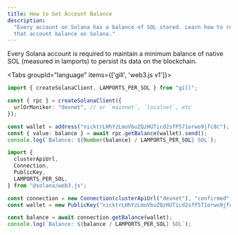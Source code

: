 ```yaml
---
title: How to Get Account Balance
description:
  "Every account on Solana has a balance of SOL stored. Learn how to retrieve
  that account balance on Solana."
---
```


Every Solana account is required to maintain a minimum balance of native SOL
(measured in lamports) to persist its data on the blockchain.

<Tabs groupId="language" items={['gill', 'web3.js v1']}>

<Tab value="gill">

```typescript title="TypeScript"
import { createSolanaClient, LAMPORTS_PER_SOL } from "gill";

const { rpc } = createSolanaClient({
  urlOrMoniker: "devnet", // or `mainnet`, `localnet`, etc
});

const wallet = address("nicktrLHhYzLmoVbuZQzHUTicd2sfP571orwo9jfc8c");
const { value: balance } = await rpc.getBalance(wallet).send();
console.log(`Balance: ${Number(balance) / LAMPORTS_PER_SOL} SOL`);
```

</Tab>

<Tab value="web3.js v1">

```typescript title="TypeScript"
import {
  clusterApiUrl,
  Connection,
  PublicKey,
  LAMPORTS_PER_SOL,
} from "@solana/web3.js";

const connection = new Connection(clusterApiUrl("devnet"), "confirmed");
const wallet = new PublicKey("nicktrLHhYzLmoVbuZQzHUTicd2sfP571orwo9jfc8c");

const balance = await connection.getBalance(wallet);
console.log(`Balance: ${balance / LAMPORTS_PER_SOL} SOL`);
```

</Tab>

</Tabs>
